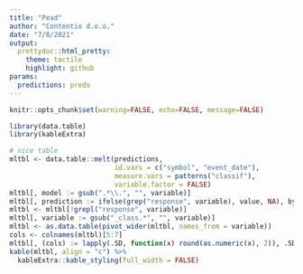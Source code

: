 ```yaml
---
title: "Pead"
author: "Contentio d.o.o."
date: "7/8/2021"
output:
  prettydoc::html_pretty:
    theme: tactile
    highlight: github
params:
  predictions: preds
---
```


```r
knitr::opts_chunk$set(warning=FALSE, echo=FALSE, message=FALSE)

library(data.table)
library(kableExtra)
```

```r
# nice table
mltbl <- data.table::melt(predictions,
                          id.vars = c("symbol", "event_date"),
                          measure.vars = patterns("classif"),
                          variable.factor = FALSE)
mltbl[, model := gsub(".*\\.", "", variable)]
mltbl[, prediction := ifelse(grep("response", variable), value, NA), by = model]
mltbl <- mltbl[!grepl("response", variable)]
mltbl[, variable := gsub("_class.*", "", variable)]
mltbl <- as.data.table(pivot_wider(mltbl, names_from = variable))
cols <- colnames(mltbl)[5:7]
mltbl[, (cols) := lapply(.SD, function(x) round(as.numeric(x), 2)), .SDcols = cols]
kable(mltbl, align = "c") %>%
  kableExtra::kable_styling(full_width = FALSE)
```

